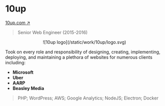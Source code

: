 
# 10up

<Thick>[10up.com ↗](https://10up.com/)</Thick>

> Senior Web Engineer (2015-2016)

<Center className="mx-auto my-8 max-w-lg">
	<Zoom>
	![10up logo](/static/work/10up/logo.svg)
	</Zoom>
</Center>

Took on every role and responsibility of designing, creating, implementing, deploying, and maintaining a plethora of websites for numerous clients including:

- **Microsoft**
- **Uber**
- **AARP**
- **Beasley Media**

> PHP; WordPress; AWS; Google Analytics; NodeJS; Electron; Docker
